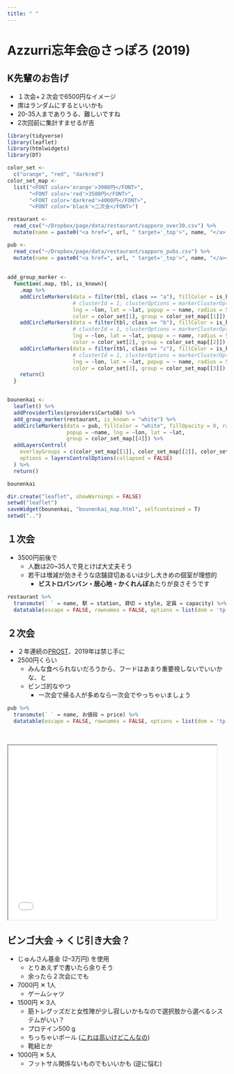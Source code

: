 ```yaml
---
title: " "
---
```


# Azzurri忘年会\@さっぽろ (2019)

## K先輩のお告げ

- １次会+２次会で6500円なイメージ
- 席はランダムにするといいかも
- 20-35人までありうる、難しいですね
- 2次回前に集計すませるが吉

```r
library(tidyverse)
library(leaflet)
library(htmlwidgets)
library(DT)

color_set <-
  c("orange", "red", "darkred")
color_set_map <-
  list("<FONT color='orange'>3000円</FONT>",
       "<FONT color='red'>3500円</FONT>",
       "<FONT color='darkred'>4000円</FONT>",
       "<FONT color='black'>二次会</FONT>")

restaurant <-
  read_csv("~/Dropbox/page/data/restaurant/sapporo_over30.csv") %>%
  mutate(name = paste0("<a href=", url, " target='_top'>", name, "</a> | ", category, "<br>", memo))

pub <-
  read_csv("~/Dropbox/page/data/restaurant/sapporo_pubs.csv") %>%
  mutate(name = paste0("<a href=", url, " target='_top'>", name, "</a><br>", memo))
  
  
add_group_marker <-
  function(.map, tbl, is_known){
    .map %>%
    addCircleMarkers(data = filter(tbl, class == "a"), fillColor = is_known, fillOpacity = .75,
                     # clusterId = 1, clusterOptions = markerClusterOptions(),
                     lng = ~lon, lat = ~lat, popup = ~ name, radius = 5,
                     color = color_set[1], group = color_set_map[[1]]) %>%
    addCircleMarkers(data = filter(tbl, class == "b"), fillColor = is_known, fillOpacity = .75,
                     # clusterId = 1, clusterOptions = markerClusterOptions(),
                     lng = ~lon, lat = ~lat, popup = ~ name, radius = 5,
                     color = color_set[2], group = color_set_map[[2]]) %>%
    addCircleMarkers(data = filter(tbl, class == "c"), fillColor = is_known, fillOpacity = .75,
                     # clusterId = 1, clusterOptions = markerClusterOptions(),
                     lng = ~lon, lat = ~lat, popup = ~ name, radius = 5,
                     color = color_set[3], group = color_set_map[[3]]) %>%
    return()
  }


bounenkai <-
  leaflet() %>%
  addProviderTiles(providers$CartoDB) %>%
  add_group_marker(restaurant, is_known = "white") %>%
  addCircleMarkers(data = pub, fillColor = "white", fillOpacity = 0, radius = 3, color = "black",
                   popup = ~name, lng = ~lon, lat = ~lat,
                   group = color_set_map[[4]]) %>%
  addLayersControl(
    overlayGroups = c(color_set_map[[1]], color_set_map[[2]], color_set_map[[3]], color_set_map[[4]]),
    options = layersControlOptions(collapsed = FALSE)
  ) %>%
  return()

bounenkai

dir.create("leaflet", showWarnings = FALSE)
setwd("leaflet")
saveWidget(bounenkai, "bounenkai_map.html", selfcontained = T)
setwd("..")
```

## １次会

- 3500円前後で
    - 人数は20~35人で見とけば大丈夫そう
    - 若干は増減が効きそうな店舗貸切あるいは少し大きめの個室が理想的
        - **ビストロバンバン・居心地・かくれんぼ**あたりが良さそうです
    
```r
restaurant %>%
  transmute(` ` = name, 駅 = station, 貸切 = style, 定員 = capacity) %>%
  datatable(escape = FALSE, rownames = FALSE, options = list(dom = 'tp'))
```

## ２次会

- ２年連続の[PROST](https://www.hotpepper.jp/strJ000303320/)、2019年は禁じ手に
- 2500円くらい
    - みんな食べられないだろうから、フードはあまり重要視しないでいいかな、と
    - ビンゴ的なやつ
        - 一次会で帰る人が多めなら一次会でやっちゃいましょう

```r
pub %>%
  transmute(` ` = name, お値段 = price) %>%
  datatable(escape = FALSE, rownames = FALSE, options = list(dom = 'tp'))
```

<br>

<iframe seamless src="../leaflet/bounenkai_map/index.html" width="95%" height="400px"></iframe>


## ビンゴ大会 -> くじ引き大会？

- じゅんさん基金 (2–3万円) を使用
    - とりあえずで書いたら余りそう
    - 余ったら２次会にでも

- <i class="fas fa-star"></i> 7000円 ✕ 1人
    - ゲームシャツ
- <i class="fas fa-futbol"></i> 1500円 ✕ 3人
    - 筋トレグッズだと女性陣が少し寂しいかもなので選択肢から選べるシステムがいい？
    - プロテイン500 g
    - ちっちゃいボール ([これは高いけどこんなの](http://www.quebra-ws.com/shopdetail/000000038351/164/007/Y/page1/disp_pc/))
    - 靴紐とか
- <i class="fas fa-question"></i> 1000円 ✕ 5人
    - フットサル関係ないものでもいいかも (逆に悩む)
